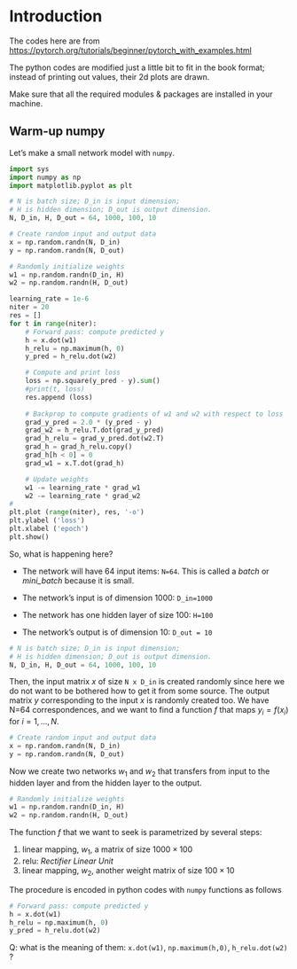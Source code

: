 # Introduction {#intro}




The codes here are from [https://pytorch.org/tutorials/beginner/pytorch_with_examples.html](Learning Pytorch with Examples)

The python codes are modified just a little bit to fit in the book format; instead of printing out values, their 2d plots are drawn.

Make sure that all the required modules & packages are installed in your machine.


## Warm-up numpy

Let's make a small network model with `numpy`.

```python
import sys
import numpy as np
import matplotlib.pyplot as plt

# N is batch size; D_in is input dimension;
# H is hidden dimension; D_out is output dimension.
N, D_in, H, D_out = 64, 1000, 100, 10

# Create random input and output data
x = np.random.randn(N, D_in)
y = np.random.randn(N, D_out)

# Randomly initialize weights
w1 = np.random.randn(D_in, H)
w2 = np.random.randn(H, D_out)

learning_rate = 1e-6
niter = 20
res = []
for t in range(niter):
    # Forward pass: compute predicted y
    h = x.dot(w1)
    h_relu = np.maximum(h, 0)
    y_pred = h_relu.dot(w2)

    # Compute and print loss
    loss = np.square(y_pred - y).sum()
    #print(t, loss)
    res.append (loss)
    
    # Backprop to compute gradients of w1 and w2 with respect to loss
    grad_y_pred = 2.0 * (y_pred - y)
    grad_w2 = h_relu.T.dot(grad_y_pred)
    grad_h_relu = grad_y_pred.dot(w2.T)
    grad_h = grad_h_relu.copy()
    grad_h[h < 0] = 0
    grad_w1 = x.T.dot(grad_h)

    # Update weights
    w1 -= learning_rate * grad_w1
    w2 -= learning_rate * grad_w2
#
plt.plot (range(niter), res, '-o')
plt.ylabel ('loss')
plt.xlabel ('epoch')
plt.show()
```

So, what is happening here?

- The network will have 64 input items: `N=64`. This is called a *batch* or *mini_batch* because it is small.

- The network's input is of dimension 1000: `D_in=1000`
- The network has one hidden layer of size 100: `H=100`
- The network's output is of dimension 10: `D_out = 10`
```python
# N is batch size; D_in is input dimension;
# H is hidden dimension; D_out is output dimension.
N, D_in, H, D_out = 64, 1000, 100, 10
```

Then, the input matrix $x$ of size `N x D_in` is created randomly since here we do not want to be bothered how to get it from some source. The output matrix $y$ corresponding to the input $x$ is randomly created too. We have N=64 correspondences, and we want to find a function $f$ that maps $y_i = f(x_i)$ for $i=1,...,N$.
```python
# Create random input and output data
x = np.random.randn(N, D_in)
y = np.random.randn(N, D_out)
```

Now we create two networks $w_1$ and $w_2$ that transfers from input to the hidden layer and from the hidden layer to the output.

```python
# Randomly initialize weights
w1 = np.random.randn(D_in, H)
w2 = np.random.randn(H, D_out)
```

The function $f$ that we want to seek is parametrized by several steps:

1. linear mapping, $w_1$, a matrix of size $1000\times100$ 
2. relu: *Rectifier Linear Unit*
3. linear mapping, $w_2$, another weight matrix of size $100\times10$

The procedure is encoded in python codes with `numpy` functions as follows

```python
# Forward pass: compute predicted y
h = x.dot(w1)
h_relu = np.maximum(h, 0)
y_pred = h_relu.dot(w2)
```

Q: what is the meaning of them: `x.dot(w1)`, `np.maximum(h,0)`, `h_relu.dot(w2)` ?